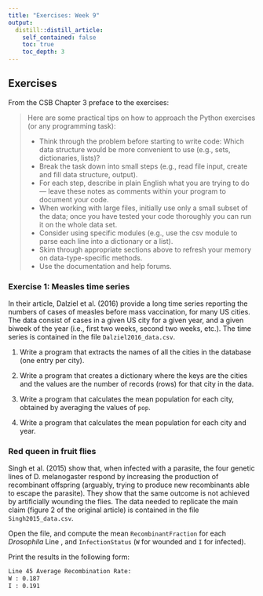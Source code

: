 ```yaml
---
title: "Exercises: Week 9"
output:
  distill::distill_article:
    self_contained: false
    toc: true
    toc_depth: 3
---
```


## Exercises

From the CSB Chapter 3 preface to the exercises:

> Here are some practical tips on how to approach the Python exercises (or any programming task):
>
> -   Think through the problem before starting to write code: Which data structure would be more convenient to use (e.g., sets, dictionaries, lists)?
> -   Break the task down into small steps (e.g., read file input, create and fill data structure, output).
> -   For each step, describe in plain English what you are trying to do--- leave these notes as comments within your program to document your code.
> -   When working with large files, initially use only a small subset of the data; once you have tested your code thoroughly you can run it on the whole data set.
> -   Consider using specific modules (e.g., use the csv module to parse each line into a dictionary or a list).
> -   Skim through appropriate sections above to refresh your memory on data-type-specific methods.
> -   Use the documentation and help forums.

### Exercise 1: Measles time series

In their article, Dalziel et al. (2016) provide a long time series reporting the numbers of cases of measles before mass vaccination, for many US cities. The data consist of cases in a given US city for a given year, and a given biweek of the year (i.e., first two weeks, second two weeks, etc.). The time series is contained in the file `Dalziel2016_data.csv`.

1.  Write a program that extracts the names of all the cities in the database (one entry per city).

2.  Write a program that creates a dictionary where the keys are the cities and the values are the number of records (rows) for that city in the data.

3.  Write a program that calculates the mean population for each city, obtained by averaging the values of `pop`.

4.  Write a program that calculates the mean population for each city and year.

### Red queen in fruit flies

Singh et al. (2015) show that, when infected with a parasite, the four genetic lines of D. melanogaster respond by increasing the production of recombinant offspring (arguably, trying to produce new recombinants able to escape the parasite). They show that the same outcome is not achieved by artificially wounding the flies. The data needed to replicate the main claim (figure 2 of the original article) is contained in the file `Singh2015_data.csv`.

Open the file, and compute the mean `RecombinantFraction` for each *Drosophila* Line , and `InfectionStatus` (`W` for wounded and `I` for infected).

Print the results in the following form:

``` .sh
Line 45 Average Recombination Rate:
W : 0.187
I : 0.191
```
